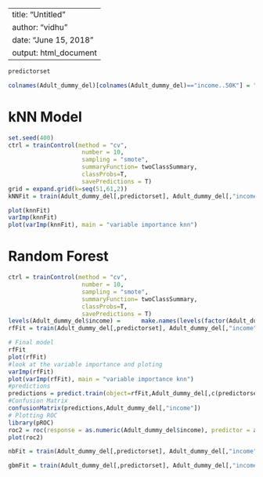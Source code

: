
--
title: "Untitled"
author: "vidhu"
date: "June 15, 2018"
output: html_document
---
```r
predictorset
```
```r
colnames(Adult_dummy_del)[colnames(Adult_dummy_del)=="income..50K"] = "income"

```
# kNN Model
```r
set.seed(400)
ctrl = trainControl(method = "cv", 
                     number = 10, 
                     sampling = "smote",
                     summaryFunction= twoClassSummary, 
                     classProbs=T,
                     savePredictions = T)
grid = expand.grid(k=seq(51,61,2))
kNNFit = train(Adult_dummy_del[,predictorset], Adult_dummy_del[,"income"], method = "knn", trControl = ctrl, metric = "ROC", tuneGrid = grid)
```

```r
plot(knnFit)
varImp(knnFit)
plot(varImp(knnFit), main = "variable importance knn")
```

# Random Forest
```r
ctrl = trainControl(method = "cv", 
                     number = 10, 
                     sampling = "smote",
                     summaryFunction= twoClassSummary, 
                     classProbs=T,
                     savePredictions = T)
levels(Adult_dummy_del$income) =      make.names(levels(factor(Adult_dummy_del$income)))
rfFit = train(Adult_dummy_del[,predictorset], Adult_dummy_del[,"income"], method = "rf", trControl = ctrl, metric = "ROC", tuneLength = 5)

```


```r
# Final model 
rfFit
plot(rfFit)
#look at the variable importance and ploting
varImp(rfFit)
plot(varImp(rfFit), main = "variable importance knn")
#predictions
predictions = predict.train(object=rfFit,Adult_dummy_del[,c(predictorset, "income")],type="raw")
#Confusion Matrix
confusionMatrix(predictions,Adult_dummy_del[,"income"])
# Plotting ROC
library(pROC)
roc2 = roc(response = as.numeric(Adult_dummy_del$income), predictor = as.numeric(predict(rfFit)))
plot(roc2)

```
```r

nbFit = train(Adult_dummy_del[,predictorset], Adult_dummy_del[,"income"], method = "nb", trControl = ctrl, metric = "ROC", tuneLength = 10)

```


```r

gbmFit = train(Adult_dummy_del[,predictorset], Adult_dummy_del[,"income"], method = "gbm", trControl = ctrl, metric = "ROC", tuneLength = 10)

```